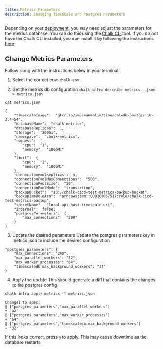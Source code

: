```yaml
---
title: Metrics Parameters
description: Changing Timescale and Postgres Parameters
---
```


Depending on your [deployment](/docs/deployment), you may need adjust the parameters for the metrics database.
You can do this using the [Chalk CLI](/cli/introduction) tool. If you do not have the Chalk CLI
installed, you can install it by following the instructions [here](/cli/install).

## Change Metrics Parameters

Follow along with the instructions below in your terminal.

1. Select the correct env:
`chalk env`

2. Get the metrics db configuration
`chalk infra describe metrics --json > metrics.json`

`cat metrics.json`
```
{
    "timescaleImage":  "ghcr.io/imusmanmalik/timescaledb-postgis:16-3.4-54",
    "databaseName":  "chalk-metrics",
    "databaseReplicas":  1,
    "storage":  "200Gi",
    "namespace":  "chalk-metrics",
    "request":  {
        "cpu":  "1",
        "memory":  "1000Mi"
    },
    "limit":  {
        "cpu":  "1",
        "memory":  "1000Mi"
    },
    "connectionPoolReplicas":  3,
    "connectionPoolMaxConnections":  "500",
    "connectionPoolSize":  "50",
    "connectionPoolMode":  "transaction",
    "backupBucket":  "s3://chalk-cicd-test-metrics-backup-bucket",
    "backupIamRoleArn":  "arn:aws:iam::009160067517:role/chalk-cicd-test-metrics-backup",
    "secretName":  "local-api-host-timescale-uri",
    "internal":  false,
    "postgresParameters":  {
        "max_connections":  "200"
    }
}
```

3. Update the desired parameters
Update the postgres parameters key in metrics.json to include the desired configuration
```
"postgres_parameters": {
    "max_connections": "200",
    "max_parallel_workers": "32",
    "max_worker_processes": "64",
    "timescaledb.max_background_workers": "32"
}
```

4. Apply the update
This should generate a diff that contains the changes to the postgres config

`chalk infra apply metrics -f metrics.json`
```
Changes to spec:
@ ["postgres_parameters","max_parallel_workers"]
+ "32"
@ ["postgres_parameters","max_worker_processes"]
+ "64"
@ ["postgres_parameters","timescaledb.max_background_workers"]
+ "32"
```
If this looks correct, press `y` to apply. This may cause downtime as the database restarts.


